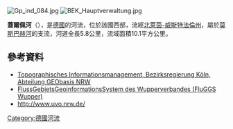 {{Multiple issues|
{{No footnotes|time=2020-07-24T13:39:43+00:00}}
{{Refimprove|time=2020-07-24T13:39:43+00:00}}
}}
{{Coord|51|12|6|N|7|9|59|E|display=title}}
[[Image:Gp_ind_084.jpg|right]]
[[Image:BEK_Hauptverwaltung.jpg|right]]

'''蓋爾佩河'''（{{lang-de|Gelpe}}），是[[德國|德國]]的河流，位於該國西部，流經[[北萊茵-威斯特法倫州|北萊茵-威斯特法倫州]]，屬於[[莫斯巴赫河_(伍珀河支流)|莫斯巴赫河]]的支流，河道全長5.8公里，流域面積10.1平方公里。

==參考資料==
* [http://www.tim-online.nrw.de/tim-online/nutzung/index.html Topographisches Informationsmanagement, Bezirksregierung Köln, Abteilung GEObasis NRW]
* [http://fluggs.wupperverband.de FlussGebietsGeoinformationsSystem des Wupperverbandes (FluGGS Wupper)]
* http://www.uvo.nrw.de/

{{Germany-geo-stub}}
[[Category:德國河流|Category:德國河流]]
